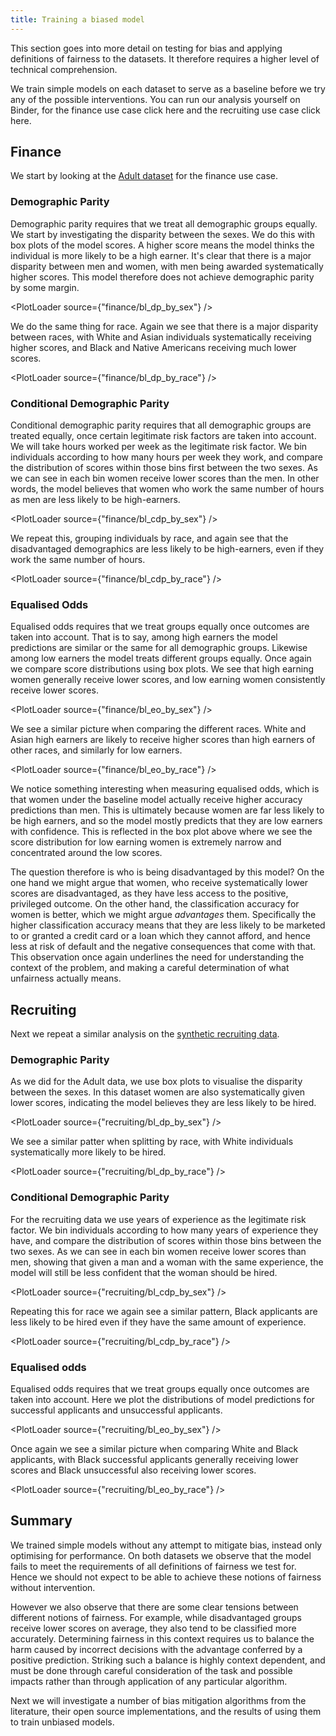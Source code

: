```yaml
---
title: Training a biased model
---
```



<CookieBanner />

This section goes into more detail on testing for bias and applying definitions of fairness to the datasets. It therefore requires a higher level of technical comprehension.

We train simple models on each dataset to serve as a baseline before we try any of the possible interventions. You can run our analysis yourself on Binder, for the finance use case click <OutboundLink href="https://mybinder.org/v2/gh/CDEIUK/bias-mitigation/master?filepath=notebooks%2Ffinance%2Fbaseline.ipynb">here</OutboundLink> and the recruiting use case click <OutboundLink href="https://mybinder.org/v2/gh/CDEIUK/bias-mitigation/master?filepath=notebooks%2Frecruiting%2Fbaseline.ipynb">here</OutboundLink>.

## Finance

We start by looking at the [Adult dataset](/finance) for the finance use case.

### Demographic Parity

Demographic parity requires that we treat all demographic groups equally. We start by investigating the disparity between the sexes. We do this with box plots of the model scores. A higher score means the model thinks the individual is more likely to be a high earner. It's clear that there is a major disparity between men and women, with men being awarded systematically higher scores. This model therefore does not achieve demographic parity by some margin.

<PlotLoader source={"finance/bl_dp_by_sex"} />

We do the same thing for race. Again we see that there is a major disparity between races, with White and Asian individuals systematically receiving higher scores, and Black and Native Americans receiving much lower scores.

<PlotLoader source={"finance/bl_dp_by_race"} />

### Conditional Demographic Parity

Conditional demographic parity requires that all demographic groups are treated equally, once certain legitimate risk factors are taken into account. We will take hours worked per week as the legitimate risk factor. We bin individuals according to how many hours per week they work, and compare the distribution of scores within those bins first between the two sexes. As we can see in each bin women receive lower scores than the men. In other words, the model believes that women who work the same number of hours as men are less likely to be high-earners.

<PlotLoader source={"finance/bl_cdp_by_sex"} />

We repeat this, grouping individuals by race, and again see that the disadvantaged demographics are less likely to be high-earners, even if they work the same number of hours.

<PlotLoader source={"finance/bl_cdp_by_race"} />

### Equalised Odds

Equalised odds requires that we treat groups equally once outcomes are taken into account. That is to say, among high earners the model predictions are similar or the same for all demographic groups. Likewise among low earners the model treats different groups equally. Once again we compare score distributions using box plots. We see that high earning women generally receive lower scores, and low earning women consistently receive lower scores.

<PlotLoader source={"finance/bl_eo_by_sex"} />

We see a similar picture when comparing the different races. White and Asian high earners are likely to receive higher scores than high earners of other races, and similarly for low earners.

<PlotLoader source={"finance/bl_eo_by_race"} />

We notice something interesting when measuring equalised odds, which is that women under the baseline model actually receive higher accuracy predictions than men. This is ultimately because women are far less likely to be high earners, and so the model mostly predicts that they are low earners with confidence. This is reflected in the box plot above where we see the score distribution for low earning women is extremely narrow and concentrated around the low scores.

The question therefore is who is being disadvantaged by this model? On the one hand we might argue that women, who receive systematically lower scores are disadvantaged, as they have less access to the positive, privileged outcome. On the other hand, the classification accuracy for women is better, which we might argue _advantages_ them. Specifically the higher classification accuracy means that they are less likely to be marketed to or granted a credit card or a loan which they cannot afford, and hence less at risk of default and the negative consequences that come with that. This observation once again underlines the need for understanding the context of the problem, and making a careful determination of what unfairness actually means.

## Recruiting

Next we repeat a similar analysis on the [synthetic recruiting data](/recruiting).

### Demographic Parity

As we did for the Adult data, we use box plots to visualise the disparity between the sexes. In this dataset women are also systematically given lower scores, indicating the model believes they are less likely to be hired.

<PlotLoader source={"recruiting/bl_dp_by_sex"} />

We see a similar patter when splitting by race, with White individuals systematically more likely to be hired.

<PlotLoader source={"recruiting/bl_dp_by_race"} />

### Conditional Demographic Parity

For the recruiting data we use years of experience as the legitimate risk factor. We bin individuals according to how many years of experience they have, and compare the distribution of scores within those bins between the two sexes. As we can see in each bin women receive lower scores than men, showing that given a man and a woman with the same experience, the model will still be less confident that the woman should be hired.

<PlotLoader source={"recruiting/bl_cdp_by_sex"} />

Repeating this for race we again see a similar pattern, Black applicants are less likely to be hired even if they have the same amount of experience.

<PlotLoader source={"recruiting/bl_cdp_by_race"} />

### Equalised odds

Equalised odds requires that we treat groups equally once outcomes are taken into account. Here we plot the distributions of model predictions for successful applicants and unsuccessful applicants.

<PlotLoader source={"recruiting/bl_eo_by_sex"} />

Once again we see a similar picture when comparing White and Black applicants, with Black successful applicants generally receiving lower scores and Black unsuccessful also receiving lower scores.

<PlotLoader source={"recruiting/bl_eo_by_race"} />

## Summary

We trained simple models without any attempt to mitigate bias, instead only optimising for performance. On both datasets we observe that the model fails to meet the requirements of all definitions of fairness we test for. Hence we should not expect to be able to achieve these notions of fairness without intervention.

However we also observe that there are some clear tensions between different notions of fairness. For example, while disadvantaged groups receive lower scores on average, they also tend to be classified more accurately. Determining fairness in this context requires us to balance the harm caused by incorrect decisions with the advantage conferred by a positive prediction. Striking such a balance is highly context dependent, and must be done through careful consideration of the task and possible impacts rather than through application of any particular algorithm.

Next we will investigate a number of bias mitigation algorithms from the literature, their open source implementations, and the results of using them to train unbiased models.
